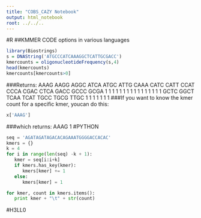 ```yaml
---
title: "COBS_CAZY Notebook"
output: html_notebook
root: ../../..
---
```

#R
##KMMER CODE options in various languages
```r
library(Biostrings)
s = DNAString('ATGCCCATCAAAGGCTCATTGCGACC')
kmercounts = oligonucleotideFrequency(s,4)
head(kmercounts)
kmercounts[kmercounts>0]
```
###Returns:
AAAG AAGG AGGC ATCA ATGC ATTG CAAA CATC CATT CCAT CCCA CGAC CTCA GACC GCCC GCGA 
   1    1    1    1    1    1    1    1    1    1    1    1    1    1    1    1 
GCTC GGCT TCAA TCAT TGCC TGCG TTGC 
   1    1    1    1    1    1    1
###If you want to know the kmer count for a specific kmer, youcan do this:
```r
x['AAAG']
```
###which returns:
AAAG
   1
#PYTHON
```python
seq = 'AGATAGATAGACACAGAAATGGGGACCACAC'
kmers = {}
k = 4
for i in range(len(seq) -k + 1):
   kmer = seq[i:i+k]
   if kmers.has_key(kmer):
      kmers[kmer] += 1
   else:
      kmers[kmer] = 1

for kmer, count in kmers.items():
   print kmer + "\t" + str(count)
```
#H3LL0
